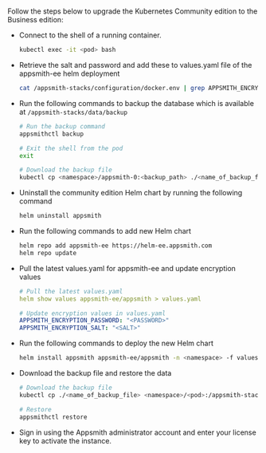 # 

<HideElements/>

Follow the steps below to upgrade the Kubernetes Community edition to the Business edition:

<ul class="circle"> 
<li> Connect to the shell of a running container.

```bash
kubectl exec -it <pod> bash
```      
</li>

<li> Retrieve the salt and password and add these to values.yaml file of the appsmith-ee helm deployment

```bash
cat /appsmith-stacks/configuration/docker.env | grep APPSMITH_ENCRYPTION_
```
</li>

<li> Run the following commands to backup the database which is available at <code>/appsmith-stacks/data/backup</code>

```bash
# Run the backup command
appsmithctl backup

# Exit the shell from the pod
exit

# Download the backup file
kubectl cp <namespace>/appsmith-0:<backup_path> ./<name_of_backup_file>
```
</li>
    
<li> Uninstall the community edition Helm chart by running the following command

```bash
helm uninstall appsmith
```    
</li>
<li>Run the following commands to add new Helm chart

```bash
helm repo add appsmith-ee https://helm-ee.appsmith.com
helm repo update
``` 
</li>    
<li>Pull the latest values.yaml for appsmith-ee and update encryption values

```yaml
# Pull the latest values.yaml
helm show values appsmith-ee/appsmith > values.yaml

# Update encryption values in values.yaml
APPSMITH_ENCRYPTION_PASSWORD: "<PASSWORD>"
APPSMITH_ENCRYPTION_SALT: "<SALT>"
```
</li>
<li>Run the following commands to deploy the new Helm chart

```bash
helm install appsmith appsmith-ee/appsmith -n <namespace> -f values.yaml
```
 </li>
<li>Download the backup file and restore the data

```bash
# Download the backup file 
kubectl cp ./<name_of_backup_file> <namespace>/<pod>:/appsmith-stacks/data/backup/

# Restore
appsmithctl restore
```     
</li>

<li> Sign in using the Appsmith administrator account and enter your license key to activate the instance.
</li>

</ul>
